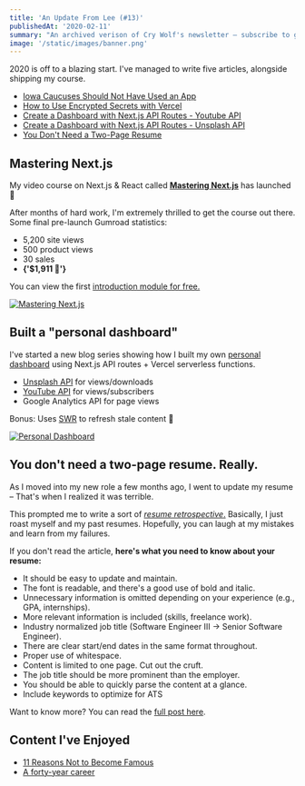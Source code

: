 ```yaml
---
title: 'An Update From Lee (#13)'
publishedAt: '2020-02-11'
summary: "An archived verison of Cry Wolf's newsletter – subscribe to get early access."
image: '/static/images/banner.png'
---
```


2020 is off to a blazing start.
I've managed to write five articles, alongside shipping my course.

- [Iowa Caucuses Should Not Have Used an App](/blog/iowa-caucuses)
- [How to Use Encrypted Secrets with Vercel](https://vercel.com/support/articles/how-do-i-workaround-vercel-s-4-kb-environment-variables-limit)
- [Create a Dashboard with Next.js API Routes - Youtube API](/blog/youtube-api-nextjs)
- [Create a Dashboard with Next.js API Routes - Unsplash API](/blog/unsplash-api-nextjs)
- [You Don't Need a Two-Page Resume](/blog/resume)

## Mastering Next.js

My video course on Next.js & React called [**Mastering Next.js**](https://masteringnextjs.com/?ref=newsletter) has launched 🎉

After months of hard work, I'm extremely thrilled to get the course out there. Some final pre-launch Gumroad statistics:

- 5,200 site views
- 500 product views
- 30 sales
- <strong>{'$1,911 💸'}</strong>

You can view the first [introduction module for free.](https://www.youtube.com/watch?v=uQeidE2LA1s)

[![Mastering Next.js](/static/images/newsletter/3.jpg)](https://masteringnextjs.com/)

## Built a "personal dashboard"

I've started a new blog series showing how I built my own [personal dashboard](/dashboard)
using Next.js API routes + Vercel serverless functions.

- [Unsplash API](/blog/unsplash-api-nextjs) for views/downloads
- [YouTube API](/blog/youtube-api-nextjs) for views/subscribers
- Google Analytics API for page views

Bonus: Uses [SWR](https://swr.now.sh/) to refresh stale content 🚀

[![Personal Dashboard](/static/images/dashboard.jpg)](/dashboard)

## You don't need a two-page resume. Really.

As I moved into my new role a few months ago,
I went to update my resume – That's when I realized it was terrible.

This prompted me to write a sort of [_resume retrospective_.](/blog/resume)
Basically, I just roast myself and my past resumes.
Hopefully, you can laugh at my mistakes and learn from my failures.

If you don't read the article, **here's what you need to know about your resume:**

- It should be easy to update and maintain.
- The font is readable, and there's a good use of bold and italic.
- Unnecessary information is omitted depending on your experience (e.g., GPA, internships).
- More relevant information is included (skills, freelance work).
- Industry normalized job title (Software Engineer III -> Senior Software Engineer).
- There are clear start/end dates in the same format throughout.
- Proper use of whitespace.
- Content is limited to one page. Cut out the cruft.
- The job title should be more prominent than the employer.
- You should be able to quickly parse the content at a glance.
- Include keywords to optimize for ATS

Want to know more? You can read the [full post here](/blog/resume).

## Content I've Enjoyed

- [11 Reasons Not to Become Famous](https://tim.blog/2020/02/02/reasons-to-not-become-famous/)
- [A forty-year career](https://lethain.com/forty-year-career/)
